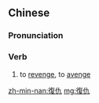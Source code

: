 {{also|复仇}}
==Chinese==
{{zh-forms|s=复仇|t2=復讎|s2=复雠|t3=復讐}}

===Pronunciation===
{{zh-pron
|m=fùchóu
|c=fuk6 sau4
|mn=ho̍k-siû
|cat=v
}}

===Verb===
{{zh-verb}}

# to [[revenge]], to [[avenge]]

[[zh-min-nan:復仇]]
[[mg:復仇]]